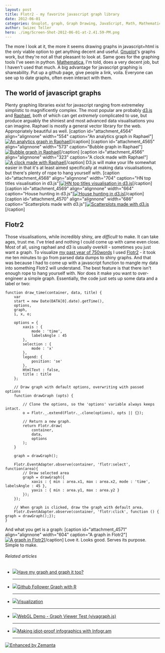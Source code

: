 ```yaml
---
layout: post
title: Flotr2 - my favorite javascript graph library
date: 2012-06-01
categories: Gnuplot, graph, Graph Drawing, JavaScript, Math, Mathematica, Raphael
author: Swizec Teller
hero: ./img/Screen-Shot-2012-06-01-at-2.41.59-PM.png
---
```


The more I look at it, the more it seems drawing graphs in javascript+html is the only viable option to get anything decent and useful. [Gnuplot](http://www.gnuplot.info/ "Gnuplot")'s graphs work, but they're not all that pleasant to look at. Same goes for the graphing tools I've seen in python. [Mathematica](http://www.wolfram.com/products/mathematica/ "Mathematica"), I'm told, does a very decent job, but I haven't used that much. A big advantage for javascript graphing is shareability. Put up a github page, give people a link, voila. Everyone can see up to date graphs, often even interact with them.

## The world of javascript graphs

Plenty graphing libraries exist for javascript ranging from extremeley simplistic to magnificently complex. The most popular are probably [d3.js](http://d3js.org/) and [Raphael](http://raphaeljs.com/), both of which can get _extremely_ complicated to use, but produce arguably the shiniest and most advanced data visualisations you can imagine. Raphael is mostly a general vector library for the web. Appropriately beautiful as well. \[caption id="attachment_4564" align="alignnone" width="554" caption="An analytics graph in Raphael"][![An analytics graph in Raphael](http://swizec.com/blog/wp-content/uploads/2012/06/Screen-Shot-2012-06-01-at-2.41.59-PM.png "An analytics graph in Raphael")](./img/Screen-Shot-2012-06-01-at-2.41.59-PM.png)\[/caption] \[caption id="attachment_4565" align="alignnone" width="573" caption="Bubble graph in Raphael"][![Bubble graph in Raphael](http://swizec.com/blog/wp-content/uploads/2012/06/Screen-Shot-2012-06-01-at-2.42.12-PM.png "Bubble graph in Raphael")](./img/Screen-Shot-2012-06-01-at-2.42.12-PM.png)\[/caption] \[caption id="attachment_4566" align="alignnone" width="323" caption="A clock made with Raphael"][![A clock made with Raphael](http://swizec.com/blog/wp-content/uploads/2012/06/Screen-Shot-2012-06-01-at-2.42.31-PM.png "A clock made with Raphael")](./img/Screen-Shot-2012-06-01-at-2.42.31-PM.png)\[/caption] D3.js will make your life somewhat easier in that it's at least aimed specifically at making data visualisations, but there's plenty of rope to hang yourself with. \[caption id="attachment_4568" align="alignnone" width="704" caption="HN top titles visualisation in d3.js"][![HN top titles visualisation in d3.js](http://swizec.com/blog/wp-content/uploads/2012/06/Screen-Shot-2012-06-01-at-3.03.35-PM.png "HN top titles visualisation in d3.js")](./img/Screen-Shot-2012-06-01-at-3.03.35-PM.png)\[/caption] \[caption id="attachment_4569" align="alignnone" width="664" caption="House hunting in d3.js"][![House hunting in d3.js](http://swizec.com/blog/wp-content/uploads/2012/06/Screen-Shot-2012-06-01-at-2.46.31-PM.png "House hunting in d3.js")](./img/Screen-Shot-2012-06-01-at-2.46.31-PM.png)\[/caption] \[caption id="attachment_4570" align="alignnone" width="686" caption="Scatterplots made with d3.js"][![Scatterplots made with d3.js](http://swizec.com/blog/wp-content/uploads/2012/06/Screen-Shot-2012-06-01-at-2.46.53-PM.png "Scatterplots made with d3.js")](./img/Screen-Shot-2012-06-01-at-2.46.53-PM.png)\[/caption]

## Flotr2

Those visualisations, while incredibly shiny, are _difficult_ to make. It can take ages, trust me. I've tried and nothing I could come up with came even close. Most of all, using raphael and d3 is usually overkill - sometimes you just want a graph. To visualize [my past year of 750words](http://swizec.com/blog/a-year-of-750words-com-with-shiny-graphs/swizec/4378 "A year of 750words.com – with shiny graphs") I used [Flotr2](http://humblesoftware.com/flotr2/) - it took me ten minutes to go from parsed data dumps to shiny graphs. And that was because I had to come up with a javascript function to mangle my data into something Flotr2 will understand. The best feature is that there isn't enough rope to hang yourself with. Nor does it make you want to over-engineer a simple graph. Essentially, the code just sets up some data and a label or two:

    function draw_time(container, data, title) {
        var
        start = new Date(DATA[0].date).getTime(),
        options,
        graph,
        i, x, o;

        options = {
            xaxis : {
                mode : 'time',
                labelsAngle : 45
            },
            selection : {
                mode : 'x'
            },
            legend: {
                position: 'se'
            },
            HtmlText : false,
            title : title
        };

        // Draw graph with default options, overwriting with passed options
        function drawGraph (opts) {

            // Clone the options, so the 'options' variable always keeps intact.
            o = Flotr._.extend(Flotr._.clone(options), opts || {});

            // Return a new graph.
            return Flotr.draw(
                container,
                data,
                options
            );
        }

        graph = drawGraph();

        Flotr.EventAdapter.observe(container, 'flotr:select', function(area){
            // Draw selected area
            graph = drawGraph({
                xaxis : { min : area.x1, max : area.x2, mode : 'time', labelsAngle : 45 },
                yaxis : { min : area.y1, max : area.y2 }
            });
        });

        // When graph is clicked, draw the graph with default area.
        Flotr.EventAdapter.observe(container, 'flotr:click', function () { graph = drawGraph();});
    }

And what you get is a graph: \[caption id="attachment_4571" align="alignnone" width="604" caption="A graph in Flotr2"][![A graph in Flotr2](http://swizec.com/blog/wp-content/uploads/2012/06/Screen-Shot-2012-06-01-at-2.58.02-PM.png "A graph in Flotr2")](./img/Screen-Shot-2012-06-01-at-2.58.02-PM.png)\[/caption] Love it. Looks good. Serves its purpose. Simple to make.

###### Related articles

-   [![](http://i.zemanta.com/noimg_05_80_80.jpg)](http://ask.metafilter.com/215379/Have-my-graph-and-graph-it-too)[Have my graph and graph it too?](http://ask.metafilter.com/215379/Have-my-graph-and-graph-it-too)

    * * *

-   [![](http://i.zemanta.com/89526314_80_80.jpg)](http://www.r-bloggers.com/github-follower-graph-with-r/)[Github Follower Graph with R](http://www.r-bloggers.com/github-follower-graph-with-r/)

    * * *

-   [![](http://i.zemanta.com/noimg_02_80_80.jpg)](http://the.taoofmac.com/space/infoviz)[Visualization](http://the.taoofmac.com/space/infoviz)

    * * *

-   [![](http://i.zemanta.com/noimg_09_80_80.jpg)](http://www.webgl.com/2012/05/webgl-demo-graph-viewer-test-vivagraph-js/)[WebGL Demo - Graph Viewer Test (vivagraph.js)](http://www.webgl.com/2012/05/webgl-demo-graph-viewer-test-vivagraph-js/)

    * * *

-   [![](http://i.zemanta.com/91372938_80_80.jpg)](http://arstechnica.com/business/2012/05/making-idiot-proof-infographics-with-infogr-am/)[Making idiot-proof infographics with Infogr.am](http://arstechnica.com/business/2012/05/making-idiot-proof-infographics-with-infogr-am/)

    * * *

[![Enhanced by Zemanta](http://img.zemanta.com/zemified_e.png?x-id=5580d959-40bd-49d9-87ad-b9e911728ddb)](http://www.zemanta.com/?px "Enhanced by Zemanta")
